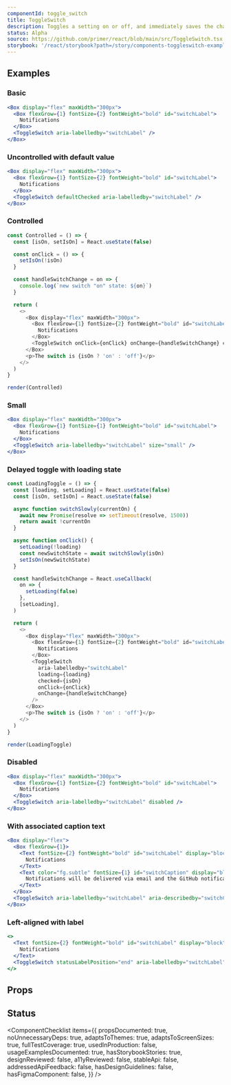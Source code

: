 ```yaml
---
componentId: toggle_switch
title: ToggleSwitch
description: Toggles a setting on or off, and immediately saves the change
status: Alpha
source: https://github.com/primer/react/blob/main/src/ToggleSwitch.tsx
storybook: '/react/storybook?path=/story/components-toggleswitch-examples--default'
---
```



## Examples

### Basic

```jsx live
<Box display="flex" maxWidth="300px">
  <Box flexGrow={1} fontSize={2} fontWeight="bold" id="switchLabel">
    Notifications
  </Box>
  <ToggleSwitch aria-labelledby="switchLabel" />
</Box>
```

### Uncontrolled with default value

```jsx live
<Box display="flex" maxWidth="300px">
  <Box flexGrow={1} fontSize={2} fontWeight="bold" id="switchLabel">
    Notifications
  </Box>
  <ToggleSwitch defaultChecked aria-labelledby="switchLabel" />
</Box>
```

### Controlled

```javascript noinline live
const Controlled = () => {
  const [isOn, setIsOn] = React.useState(false)

  const onClick = () => {
    setIsOn(!isOn)
  }

  const handleSwitchChange = on => {
    console.log(`new switch "on" state: ${on}`)
  }

  return (
    <>
      <Box display="flex" maxWidth="300px">
        <Box flexGrow={1} fontSize={2} fontWeight="bold" id="switchLabel">
          Notifications
        </Box>
        <ToggleSwitch onClick={onClick} onChange={handleSwitchChange} checked={isOn} aria-labelledby="switchLabel" />
      </Box>
      <p>The switch is {isOn ? 'on' : 'off'}</p>
    </>
  )
}

render(Controlled)
```

### Small

```jsx live
<Box display="flex" maxWidth="300px">
  <Box flexGrow={1} fontSize={1} fontWeight="bold" id="switchLabel">
    Notifications
  </Box>
  <ToggleSwitch aria-labelledby="switchLabel" size="small" />
</Box>
```

### Delayed toggle with loading state

```javascript noinline live
const LoadingToggle = () => {
  const [loading, setLoading] = React.useState(false)
  const [isOn, setIsOn] = React.useState(false)

  async function switchSlowly(currentOn) {
    await new Promise(resolve => setTimeout(resolve, 1500))
    return await !currentOn
  }

  async function onClick() {
    setLoading(!loading)
    const newSwitchState = await switchSlowly(isOn)
    setIsOn(newSwitchState)
  }

  const handleSwitchChange = React.useCallback(
    on => {
      setLoading(false)
    },
    [setLoading],
  )

  return (
    <>
      <Box display="flex" maxWidth="300px">
        <Box flexGrow={1} fontSize={2} fontWeight="bold" id="switchLabel">
          Notifications
        </Box>
        <ToggleSwitch
          aria-labelledby="switchLabel"
          loading={loading}
          checked={isOn}
          onClick={onClick}
          onChange={handleSwitchChange}
        />
      </Box>
      <p>The switch is {isOn ? 'on' : 'off'}</p>
    </>
  )
}

render(LoadingToggle)
```

### Disabled

```jsx live
<Box display="flex" maxWidth="300px">
  <Box flexGrow={1} fontSize={2} fontWeight="bold" id="switchLabel">
    Notifications
  </Box>
  <ToggleSwitch aria-labelledby="switchLabel" disabled />
</Box>
```

### With associated caption text

```jsx live
<Box display="flex">
  <Box flexGrow={1}>
    <Text fontSize={2} fontWeight="bold" id="switchLabel" display="block">
      Notifications
    </Text>
    <Text color="fg.subtle" fontSize={1} id="switchCaption" display="block">
      Notifications will be delivered via email and the GitHub notification center
    </Text>
  </Box>
  <ToggleSwitch aria-labelledby="switchLabel" aria-describedby="switchCaption" />
</Box>
```

### Left-aligned with label

```jsx live
<>
  <Text fontSize={2} fontWeight="bold" id="switchLabel" display="block" mb={1}>
    Notifications
  </Text>
  <ToggleSwitch statusLabelPosition="end" aria-labelledby="switchLabel" />
</>
```

## Props

<ComponentProps data={data} />


## Status

<ComponentChecklist
  items={{
    propsDocumented: true,
    noUnnecessaryDeps: true,
    adaptsToThemes: true,
    adaptsToScreenSizes: true,
    fullTestCoverage: true,
    usedInProduction: false,
    usageExamplesDocumented: true,
    hasStorybookStories: true,
    designReviewed: false,
    a11yReviewed: false,
    stableApi: false,
    addressedApiFeedback: false,
    hasDesignGuidelines: false,
    hasFigmaComponent: false,
  }}
/>
